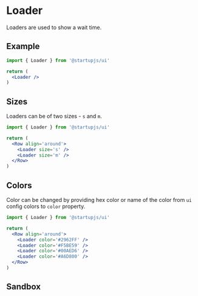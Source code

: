 
# Loader

Loaders are used to show a wait time.

## Example

```jsx
import { Loader } from '@startupjs/ui'
```

```jsx example
return (
  <Loader />
)
```

## Sizes

Loaders can be of two sizes - `s` and `m`.

```jsx
import { Loader } from '@startupjs/ui'
```

```jsx example
return (
  <Row align='around'>
    <Loader size='s' />
    <Loader size='m' />
  </Row>
)
```

## Colors

Color can be changed by providing hex color or name of the color from `ui` config colors to `color` property.

```jsx
import { Loader } from '@startupjs/ui'
```

```jsx example
return (
  <Row align='around'>
    <Loader color='#2962FF' />
    <Loader color='#F5BE59' />
    <Loader color='#00AED6' />
    <Loader color='#A6D800' />
  </Row>
)
```

## Sandbox

<Sandbox Component={Loader} />
